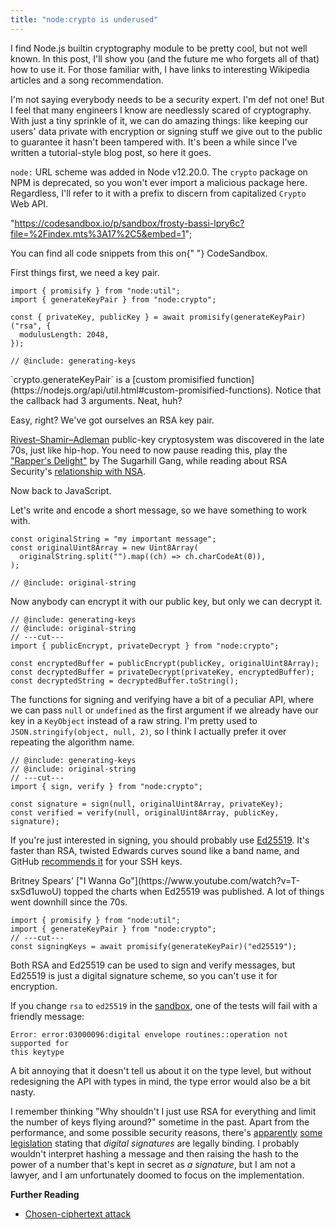 ```yaml
---
title: "node:crypto is underused"
---
```


I find Node.js builtin cryptography module to be pretty cool, but not well
known. In&nbsp;this post, I'll show you (and the future me who forgets all of
that) how to use it. For those familiar with, I have links to interesting
Wikipedia articles and a song recommendation.

I'm not saying everybody needs to be a security expert. I'm def not one! But I
feel that many engineers I know are needlessly scared of cryptography. With just
a tiny sprinkle of it, we can do amazing things: like keeping our users' data
private with encryption or signing stuff we give out to the public to guarantee
it hasn't been tampered with. It's been a while since I've written a
tutorial-style blog post, so here&nbsp;it goes.

<aside>

`node:` URL scheme was added in Node v12.20.0. The `crypto` package on NPM is
deprecated, so you won't ever import a malicious package here. Regardless, I'll
refer to it with a prefix to discern from capitalized `Crypto` Web API.

</aside>

  "https://codesandbox.io/p/sandbox/frosty-bassi-lpry6c?file=%2Findex.mts%3A17%2C5&embed=1";

[codesandbox]:
  https://codesandbox.io/p/sandbox/frosty-bassi-lpry6c?file=%2Findex.mts%3A17%2C5&embed=1

<Callout>
  You can find all code snippets from this on{" "}
  <Link href={codesandbox}>CodeSandbox</Link>.
</Callout>

First things first, we need a key pair.

<div>

```twoslash include generating-keys
import { promisify } from "node:util";
import { generateKeyPair } from "node:crypto";

const { privateKey, publicKey } = await promisify(generateKeyPair)("rsa", {
  modulusLength: 2048,
});
```

```tsx twoslash
// @include: generating-keys
```

</div>

<aside>
  `crypto.generateKeyPair` is a [custom promisified
  function](https://nodejs.org/api/util.html#custom-promisified-functions).
  Notice that the callback had 3 arguments. Neat, huh?
</aside>

Easy, right? We've got ourselves an RSA key pair.

[Rivest–Shamir–Adleman](<https://en.wikipedia.org/wiki/RSA_(cryptosystem)>)
public-key cryptosystem was discovered in the late 70s, just like hip-hop. You
need to now pause reading this, play the
["Rapper's Delight"](https://www.youtube.com/watch?v=mcCK99wHrk0) by The
Sugarhill Gang, while reading about RSA Security's
[relationship with NSA](https://en.wikipedia.org/wiki/RSA_Security#Relationship_with_NSA).

Now back to JavaScript.

Let's write and encode a short message, so we have something to work with.

```twoslash include original-string
const originalString = "my important message";
const originalUint8Array = new Uint8Array(
  originalString.split("").map((ch) => ch.charCodeAt(0)),
);
```

```tsx twoslash
// @include: original-string
```

Now anybody can encrypt it with our public key, but only we can decrypt it.

```tsx twoslash
// @include: generating-keys
// @include: original-string
// ---cut---
import { publicEncrypt, privateDecrypt } from "node:crypto";

const encryptedBuffer = publicEncrypt(publicKey, originalUint8Array);
const decryptedBuffer = privateDecrypt(privateKey, encryptedBuffer);
const decryptedString = decryptedBuffer.toString();
```

The functions for signing and verifying have a bit of a peculiar API, where we
can pass `null` or `undefined` as the first argument if we already have our key
in a `KeyObject` instead of a raw string. I'm pretty used to
`JSON.stringify(object, null, 2)`, so I think I actually prefer it over
repeating the algorithm name.

```tsx twoslash
// @include: generating-keys
// @include: original-string
// ---cut---
import { sign, verify } from "node:crypto";

const signature = sign(null, originalUint8Array, privateKey);
const verified = verify(null, originalUint8Array, publicKey, signature);
```

If you're just interested in signing, you should probably use
[Ed25519](https://en.wikipedia.org/wiki/EdDSA#Ed25519). It's faster than RSA,
twisted Edwards curves sound like a band name, and GitHub [recommends
it][github-docs] for your SSH keys.

<aside>
  Britney Spears' ["I Wanna Go"](https://www.youtube.com/watch?v=T-sxSd1uwoU)
  topped the charts when Ed25519 was published. A lot of things went downhill
  since the 70s.
</aside>

```tsx twoslash
import { promisify } from "node:util";
import { generateKeyPair } from "node:crypto";
// ---cut---
const signingKeys = await promisify(generateKeyPair)("ed25519");
```

[github-docs]:
  https://docs.github.com/en/authentication/connecting-to-github-with-ssh/generating-a-new-ssh-key-and-adding-it-to-the-ssh-agent

Both RSA and Ed25519 can be used to sign and verify messages, but Ed25519 is
just a digital signature scheme, so you can't use it for encryption.

If you change `rsa` to `ed25519` in the [sandbox][codesandbox], one of the tests
will fail with a friendly message:

```_ class=code-error-message
Error: error:03000096:digital envelope routines::operation not supported for
this keytype
```

A bit annoying that it doesn't tell us about it on the type level, but without
redesigning the API with types in mind, the type error would also be a bit
nasty.

I remember thinking "Why shouldn't I just use RSA for everything and limit the
number of keys flying around?" sometime in the past. Apart from the performance,
and some possible security reasons, there's
[apparently](https://en.wikipedia.org/wiki/Digital_signature#Using_separate_key_pairs_for_signing_and_encryption)
[some](https://nvlpubs.nist.gov/nistpubs/FIPS/NIST.FIPS.186-4.pdf)
[legislation](https://eur-lex.europa.eu/legal-content/EN/TXT/?uri=uriserv:OJ.L_.2014.257.01.0073.01.ENG)
stating that _digital signatures_ are legally binding. I probably wouldn't
interpret hashing a message and then raising the hash to the power of a number
that's kept in secret as _a signature_, but I am not a lawyer, and I am
unfortunately doomed to focus on the implementation.


<CodesandboxIframe client:only="solid" src={codesandbox} />

**Further Reading**

- [Chosen-ciphertext attack](https://en.wikipedia.org/wiki/Chosen-ciphertext_attack)

